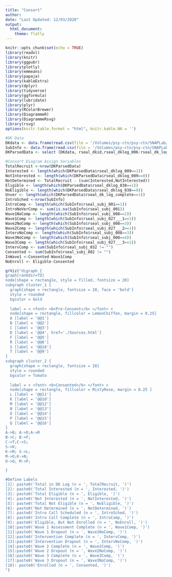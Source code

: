 ```yaml
---
title: "Consort"
author: 
date: "Last Updated: 12/03/2020"
output: 
  html_document:
    theme: flatly
---
```

```r
knitr::opts_chunk$set(echo = TRUE)
library(readxl)
library(knitr)
library(ggpubr)
library(plotly)
library(emmeans)
library(papaja)
library(kableExtra)
library(dplyr)
library(tidyverse)
library(ggformula)
library(lubridate)
library(plyr)
library(RColorBrewer)
library(DiagrammeR)
library(DiagrammeRsvg)
library(rsvg)
options(knitr.table.format = "html", knitr.kable.NA = '') 
```

```r
#DK Data
DKdata <- data.frame(read.csv(file = '/Volumes/psy-ctn/psy-ctn/SNAPLab/SNAP Projects/SEAL/00_rSEAL/02_rSEAL_Data/PreStudy/DK_Log/Raw_Data/DKLog_rSEAL_03DEC2020.csv'))
SubInfo <- data.frame(read.csv(file = '/Volumes/psy-ctn/psy-ctn/SNAPLab/SNAP Projects/SEAL/00_rSEAL/02_rSEAL_Data/PreStudy/Subject_Database/Raw_Data/RSEALSubjectDatabase_DATA_03DEC2020.csv'))
DKParsedData <- select (DKdata, rseal_dkid,rseal_dklog_006:rseal_dk_log_complete )
```


```r
#Consort Diagram Assign Variables
TotalRecruit <-nrow(DKParsedData)
Interested <- length(which(DKParsedData$rseal_dklog_009==1))
NotInterested <- length(which(DKParsedData$rseal_dklog_009==0))
NotDetermined <- TotalRecruit - (sum(Interested,NotInterested))
Eligible <- length(which(DKParsedData$rseal_dklog_038==1))
NoEligible <- length(which(DKParsedData$rseal_dklog_038==0))
Unver <- length(which(DKParsedData$rseal_dk_log_complete==1))
IntroSched <-nrow(SubInfo)
IntroComp <- length(which(SubInfo$rseal_subj_001==1))
IntroNoVerComp <- sum(is.na(SubInfo$rseal_subj_001))
Wave1NoComp <- length(which(SubInfo$rseal_subj_008==2))
Wave1Comp <- length(which(SubInfo$rseal_subj_027___1==1))
Wave2NoComp <- length(which(SubInfo$rseal_subj_008==3))
Wave2Comp <- length(which(SubInfo$rseal_subj_027___2==1))
IntervNoComp <- length(which(SubInfo$rseal_subj_008==3))
Wave3NoComp <- length(which(SubInfo$rseal_subj_008==4))
Wave3Comp <- length(which(SubInfo$rseal_subj_027___3==1))
IntervComp <- sum(SubInfo$rseal_subj_032 != "")
Consented <- sum(SubInfo$rseal_subj_002 != "")
InWave1 <-Consented-Wave1Comp
NoEnroll <- Eligible-Consented

grViz("digraph {
graph[rankdir=TD]
node[shape = rectangle, style = filled, fontsize = 20]
subgraph cluster_1 {
  graph[shape = rectangle, fontsize = 28, face = 'bold']
  style = rounded
  bgcolor = Gold
  
  label = < <font> <b>Pre-Consent</b> </font> >
  node[shape = rectangle, fillcolor = LemonChiffon, margin = 0.25]
  A [label = '@@1']
  B [label = '@@2']
  C [label = '@@3']
  D [label = '@@4', href='./Sources.html']
  F [label = '@@5']
  R [label = '@@6']
  S [label = '@@18']
  T [label = '@@9']
}
subgraph cluster_2 {
  graph[shape = rectangle, fontsize = 28]
  style = rounded
  bgcolor = Tomato
  
  label = < <font> <b>Consented</b> </font> >
  node[shape = rectangle, fillcolor = MistyRose, margin = 0.25 ]
  L [label = '@@11']
  K [label = '@@10']
  M [label = '@@12']
  N [label = '@@13']
  O [label = '@@14']
  P [label = '@@15']
  Q [label = '@@16']
}
A->B; A->D;A->R 
B->C; B->F;
C->T;C->S;
S->K;
K->M; S->L;
M->O;K->N;
O->Q; M->P;

}

#Define Labels
[1]: paste0('Total in DK Log (n = ', TotalRecruit, ')')
[2]: paste0('Total Interested (n = ', Interested, ')')
[3]: paste0('Total Eligible (n = ', Eligible, ')')
[4]: paste0('Not Interested (n = ', NotInterested, ')')
[5]: paste0('Total Not Eligible (n = ', NoEligible, ')')
[6]: paste0('Not Determined (n = ', NotDetermined, ')')
[7]: paste0('Intro Call Scheduled (n = ', IntroSched, ')')
[8]: paste0('Intro Call Complete (n = ', IntroComp, ')')
[9]: paste0('Eligible, But Not Enrolled (n = ', NoEnroll, ')')
[10]:paste0('Wave 1 Assessment Complete (n = ', Wave1Comp, ')')
[11]:paste0('Wave 1 Dropout (n = ', Wave1NoComp, ')')
[12]:paste0('Intervention Complete (n = ', IntervComp, ')')
[13]:paste0('Intervention Dropout (n = ', IntervNoComp, ')')
[14]:paste0('Wave 2 Complete (n = ', Wave2Comp, ')')
[15]:paste0('Wave 2 Dropout (n = ', Wave2NoComp, ')')
[16]:paste0('Wave 3 Complete (n = ', Wave3Comp, ')')
[17]:paste0('Wave 3 Dropout (n = ', Wave3NoComp, ')')
[18]: paste0('Enrolled (n = ', Consented, ')')
")
```


